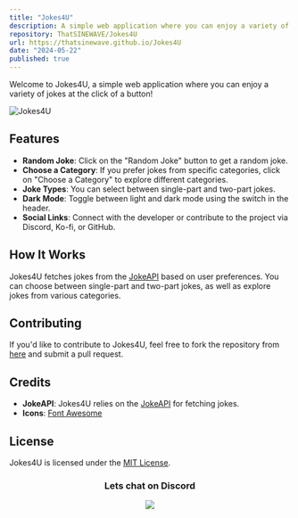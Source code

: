 ```yaml
---
title: "Jokes4U"
description: A simple web application where you can enjoy a variety of jokes at the click of a button.
repository: ThatSINEWAVE/Jokes4U
url: https://thatsinewave.github.io/Jokes4U
date: "2024-05-22"
published: true
---
```


Welcome to Jokes4U, a simple web application where you can enjoy a variety of jokes at the click of a button!

![Jokes4U](https://github.com/ThatSINEWAVE/Jokes4U/assets/133239148/e002b61f-a4c7-47fc-b0ba-9fcfc206e281)

## Features

- **Random Joke**: Click on the "Random Joke" button to get a random joke.
- **Choose a Category**: If you prefer jokes from specific categories, click on "Choose a Category" to explore different categories.
- **Joke Types**: You can select between single-part and two-part jokes.
- **Dark Mode**: Toggle between light and dark mode using the switch in the header.
- **Social Links**: Connect with the developer or contribute to the project via Discord, Ko-fi, or GitHub.

## How It Works

Jokes4U fetches jokes from the [JokeAPI](https://v2.jokeapi.dev/) based on user preferences. You can choose between single-part and two-part jokes, as well as explore jokes from various categories.

## Contributing

If you'd like to contribute to Jokes4U, feel free to fork the repository from [here](https://github.com/ThatSINEWAVE/Joke4U) and submit a pull request.

## Credits

- **JokeAPI**: Jokes4U relies on the [JokeAPI](https://v2.jokeapi.dev/) for fetching jokes.
- **Icons**: [Font Awesome](https://fontawesome.com/)

## License

Jokes4U is licensed under the [MIT License](LICENSE).

<div align="center">

### Lets chat on Discord

[![](https://dcbadge.vercel.app/api/server/zjjKSV8wFf)](https://discord.gg/zjjKSV8wFf)

</div>